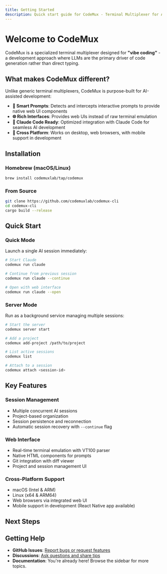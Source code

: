 ```yaml
---
title: Getting Started
description: Quick start guide for CodeMux - Terminal Multiplexer for AI Coding
---
```



# Welcome to CodeMux

CodeMux is a specialized terminal multiplexer designed for **"vibe coding"** - a development approach where LLMs are the primary driver of code generation rather than direct typing.

## What makes CodeMux different?

Unlike generic terminal multiplexers, CodeMux is purpose-built for AI-assisted development:

- **🎯 Smart Prompts**: Detects and intercepts interactive prompts to provide native web UI components
- **🌐 Rich Interfaces**: Provides web UIs instead of raw terminal emulation  
- **🚀 Claude Code Ready**: Optimized integration with Claude Code for seamless AI development
- **📱 Cross Platform**: Works on desktop, web browsers, with mobile support in development

## Installation

### Homebrew (macOS/Linux)

```bash
brew install codemuxlab/tap/codemux
```

### From Source

```bash
git clone https://github.com/codemuxlab/codemux-cli
cd codemux-cli
cargo build --release
```

## Quick Start

### Quick Mode
Launch a single AI session immediately:

```bash
# Start Claude
codemux run claude

# Continue from previous session
codemux run claude --continue

# Open with web interface
codemux run claude --open
```

### Server Mode
Run as a background service managing multiple sessions:

```bash
# Start the server
codemux server start

# Add a project
codemux add-project /path/to/project

# List active sessions
codemux list

# Attach to a session
codemux attach <session-id>
```

## Key Features

### Session Management
- Multiple concurrent AI sessions
- Project-based organization
- Session persistence and reconnection
- Automatic session recovery with `--continue` flag

### Web Interface
- Real-time terminal emulation with VT100 parser
- Native HTML components for prompts
- Git integration with diff viewer
- Project and session management UI

### Cross-Platform Support
- macOS (Intel & ARM) 
- Linux (x64 & ARM64)
- Web browsers via integrated web UI
- Mobile support in development (React Native app available)

## Next Steps

<Cards>
  <Card title="Configuration" href="/docs/configuration" description="Customize CodeMux settings and whitelist" />
  <Card title="Commands" href="/docs/commands" description="Complete CLI command reference" />
  <Card title="Architecture" href="/docs/architecture" description="Understanding CodeMux internals" />
  <Card title="Development" href="/docs/development" description="Contributing and building from source" />
</Cards>

## Getting Help

- **GitHub Issues**: [Report bugs or request features](https://github.com/codemuxlab/codemux-cli/issues)
- **Discussions**: [Ask questions and share tips](https://github.com/codemuxlab/codemux-cli/discussions)
- **Documentation**: You're already here! Browse the sidebar for more topics.